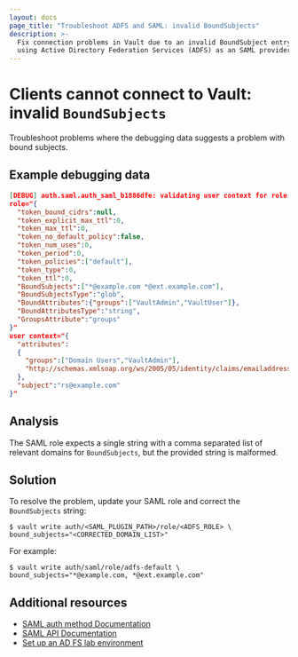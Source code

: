 ```yaml
---
layout: docs
page_title: "Troubleshoot ADFS and SAML: invalid BoundSubjects"
description: >-
  Fix connection problems in Vault due to an invalid BoundSubject entry when
  using Active Directory Federation Services (ADFS) as an SAML provider.
---
```


# Clients cannot connect to Vault: invalid `BoundSubjects`

Troubleshoot problems where the debugging data suggests a problem with bound
subjects.



## Example debugging data

<CodeBlockConfig hideClipboard highlight="12">

```json
[DEBUG] auth.saml.auth_saml_b1886dfe: validating user context for role: api=callback role_name=default-saml
role="{
  "token_bound_cidrs":null,
  "token_explicit_max_ttl":0,
  "token_max_ttl":0,
  "token_no_default_policy":false,
  "token_num_uses":0,
  "token_period":0,
  "token_policies":["default"],
  "token_type":0,
  "token_ttl":0,
  "BoundSubjects":["*@example.com *@ext.example.com"],
  "BoundSubjectsType":"glob",
  "BoundAttributes":{"groups":["VaultAdmin","VaultUser"]},
  "BoundAttributesType":"string",
  "GroupsAttribute":"groups"
}"
user context="{
  "attributes":
  {
    "groups":["Domain Users","VaultAdmin"],
    "http://schemas.xmlsoap.org/ws/2005/05/identity/claims/emailaddress":["rs@example.com"]
  },
  "subject":"rs@example.com"
}"
```

</CodeBlockConfig>



## Analysis

The SAML role expects a single string with a comma separated list of relevant
domains for `BoundSubjects`, but the provided string is malformed.


## Solution

To resolve the problem, update your SAML role and correct the `BoundSubjects`
string:

```shell-session
$ vault write auth/<SAML_PLUGIN_PATH>/role/<ADFS_ROLE> \
bound_subjects="<CORRECTED_DOMAIN_LIST>"
```

For example:

<CodeBlockConfig hideClipboard>

```shell-session
$ vault write auth/saml/role/adfs-default \
bound_subjects="*@example.com, *@ext.example.com"
```

</CodeBlockConfig>




## Additional resources

- [SAML auth method Documentation](/vault/docs/auth/saml)
- [SAML API Documentation](/vault/api-docs/auth/saml)
- [Set up an AD FS lab environment](https://learn.microsoft.com/en-us/windows-server/identity/ad-fs/operations/set-up-an-ad-fs-lab-environment)
